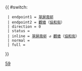 {{ #switch: {{{format|}}}
  | endpoint1 = [[翠屏邨|翠屏南邨]]
  | endpoint2 = [[觀塘]]（[[協和街]]）
  | direction = 0
  | status = 
  | inline = [[翠屏邨|翠屏南邨]] ↺ [[觀塘]]（[[協和街]]）
  | normal =
  | full =
}}<noinclude>[[Category:九龍專線小巴路線模板|59]]</noinclude>
